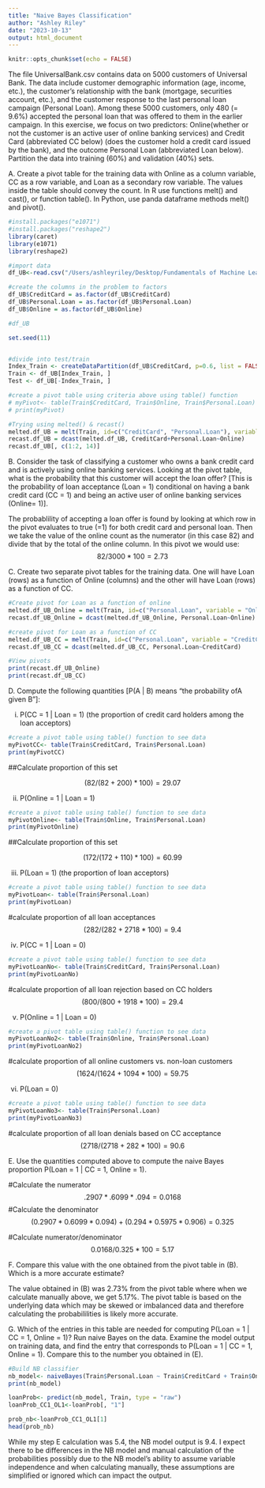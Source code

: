 ```yaml
---
title: "Naive Bayes Classification"
author: "Ashley Riley"
date: "2023-10-13"
output: html_document
---
```


```r
knitr::opts_chunk$set(echo = FALSE)
```

The file UniversalBank.csv contains data on 5000 customers of Universal Bank. The data include customer demographic information (age, income, etc.), the customer’s relationship with the bank (mortgage, securities account, etc.), and the customer response to the last personal loan campaign
(Personal Loan). Among these 5000 customers, only 480 (= 9.6%) accepted the personal loan that was offered to them in the earlier campaign. In this exercise, we focus on two predictors: Online(whether or not the customer is an active user of online banking services) and Credit Card
(abbreviated CC below) (does the customer hold a credit card issued by the bank), and the outcome Personal Loan (abbreviated Loan below).
Partition the data into training (60%) and validation (40%) sets.


A. Create a pivot table for the training data with Online as a column variable, CC as a row variable, and Loan as a secondary row variable. The values inside the table should convey the count. In R use functions melt() and cast(), or function table(). In Python, use panda dataframe methods melt() and pivot().

```r
#install.packages("e1071")
#install.packages("reshape2")
library(caret)
library(e1071)
library(reshape2)

#import data
df_UB<-read.csv("/Users/ashleyriley/Desktop/Fundamentals of Machine Learning/RStudio/ML Assignment 3/UniversalBank.csv", header = TRUE, sep = ",")

#create the columns in the problem to factors
df_UB$CreditCard = as.factor(df_UB$CreditCard)
df_UB$Personal.Loan = as.factor(df_UB$Personal.Loan)
df_UB$Online = as.factor(df_UB$Online)

#df_UB

set.seed(11)


#divide into test/train 
Index_Train <- createDataPartition(df_UB$CreditCard, p=0.6, list = FALSE)
Train <- df_UB[Index_Train, ]
Test <- df_UB[-Index_Train, ]

#create a pivot table using criteria above using table() function
# myPivot<- table(Train$CreditCard, Train$Online, Train$Personal.Loan)
# print(myPivot)

#Trying using melted() & recast()
melted.df_UB = melt(Train, id=c("CreditCard", "Personal.Loan"), variable = "Online")
recast.df_UB = dcast(melted.df_UB, CreditCard+Personal.Loan~Online)
recast.df_UB[, c(1:2, 14)]

```
B. Consider the task of classifying a customer who owns a bank credit card and is actively using online banking services. Looking at the pivot table, what is the probability that this customer will accept the loan offer? [This is the probability of loan acceptance (Loan = 1) conditional on having a bank credit card (CC = 1) and being an active user of online banking services (Online= 1)].

The probablility of accepting a loan offer is found by looking at which row in the pivot evaluates to true (=1) for both credit card and personal loan. Then we take the value of the online count as the numerator (in this case 82) and divide that by the total of the online column. In this pivot we would use:  $$82/3000*100 = 2.73$$


C. Create two separate pivot tables for the training data. One will have Loan (rows) as a
function of Online (columns) and the other will have Loan (rows) as a function of CC.

```r

#Create pivot for Loan as a function of online
melted.df_UB_Online = melt(Train, id=c("Personal.Loan", variable = "Online"))
recast.df_UB_Online = dcast(melted.df_UB_Online, Personal.Loan~Online)

#create pivot for Loan as a function of CC
melted.df_UB_CC = melt(Train, id=c("Personal.Loan", variable = "CreditCard"))
recast.df_UB_CC = dcast(melted.df_UB_CC, Personal.Loan~CreditCard)

#View pivots
print(recast.df_UB_Online)
print(recast.df_UB_CC)


```


D. Compute the following quantities [P(A | B) means “the probability ofA given B”]:

i. P(CC = 1 | Loan = 1) (the proportion of credit card holders among the loan acceptors)

```r

#create a pivot table using table() function to see data
myPivotCC<- table(Train$CreditCard, Train$Personal.Loan)
print(myPivotCC)

```
##Calculate proportion of this set

$$(82/(82+200)*100) = 29.07$$

ii. P(Online = 1 | Loan = 1)


```r
#create a pivot table using table() function to see data
myPivotOnline<- table(Train$Online, Train$Personal.Loan)
print(myPivotOnline)
```
##Calculate proportion of this set

$$(172/(172+110)*100) = 60.99$$

iii. P(Loan = 1) (the proportion of loan acceptors)

```r
#create a pivot table using table() function to see data
myPivotLoan<- table(Train$Personal.Loan)
print(myPivotLoan)
```

#calculate proportion of all loan acceptances
$$(282/(282+2718*100) = 9.4$$

iv. P(CC = 1 | Loan = 0)

```r

#create a pivot table using table() function to see data
myPivotLoanNo<- table(Train$CreditCard, Train$Personal.Loan)
print(myPivotLoanNo)


```
#calculate proportion of all loan rejection based on CC holders
$$(800/(800+1918*100) = 29.4$$

v. P(Online = 1 | Loan = 0)

```r

#create a pivot table using table() function to see data
myPivotLoanNo2<- table(Train$Online, Train$Personal.Loan)
print(myPivotLoanNo2)

```

#calculate proportion of all online customers vs. non-loan customers
$$(1624/(1624+1094*100) = 59.75$$

vi. P(Loan = 0)

```r

#create a pivot table using table() function to see data
myPivotLoanNo3<- table(Train$Personal.Loan)
print(myPivotLoanNo3)

```

#calculate proportion of all loan denials based on CC acceptance
$$(2718/(2718+282*100) = 90.6$$

E. Use the quantities computed above to compute the naive Bayes proportion P(Loan = 1 | CC
= 1, Online = 1).

#Calculate the numerator
$$.2907*.6099*.094 = 0.0168$$
#Calculate the denominator
$$(0.2907*0.6099*0.094) + (0.294*0.5975*0.906) = 0.325$$

#Calculate numerator/denominator 
$$0.0168/0.325*100 = 5.17$$

F. Compare this value with the one obtained from the pivot table in (B). Which is a more
accurate estimate?

The value obtained in (B) was 2.73% from the pivot table where when we calculate manually above, we get 5.17%. The pivot table is based on the underlying data which may be skewed or imbalanced data and therefore calculating the probabililities is likely more accurate.

G. Which of the entries in this table are needed for computing P(Loan = 1 | CC = 1, Online = 1)?
Run naive Bayes on the data. Examine the model output on training data, and find the entry
that corresponds to P(Loan = 1 | CC = 1, Online = 1). Compare this to the number you
obtained in (E).

```r
#Build NB classifier
nb_model<- naiveBayes(Train$Personal.Loan ~ Train$CreditCard + Train$Online, data=Train)
print(nb_model)

loanProb<- predict(nb_model, Train, type = "raw")
loanProb_CC1_OL1<-loanProb[, "1"]

prob_nb<-loanProb_CC1_OL1[1]
head(prob_nb)
```
While my step E calculation was 5.4, the NB model output is 9.4.  I expect there to be differences in the NB model and manual calculation of the probabilities possibly due to the NB model's ability to assume variable independence and when calculating manually, these assumptions are simplified or ignored which can impact the output.
